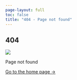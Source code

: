 ```yaml
---
page-layout: full
toc: false
title: "404 - Page not found"
---
```


::: {.centered}

# 404

![](./images/404.png)

Page not found

[Go to the home page →](https://www.pkirwan.com)

:::